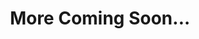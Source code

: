 ---
title: 'More Coming Soon...'
description: 'Description of your new file.'
icon: "traffic-cone"
iconType: "duotone"
---